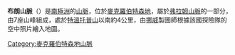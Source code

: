 '''布朗山脈'''（{{lang-en|Brown Range}}）是[[南極洲|南極洲]]的[[山脈|山脈]]，位於[[麥克羅伯特森地|麥克羅伯特森地]]，屬於[[弗拉姆山脈|弗拉姆山脈]]的一部分，由7座山峰組成，處於[[特溫托普山|特溫托普山]]以南約4公里，由[[挪威|挪威]]製圖師根據該國探險隊的空中照片繪入地圖。

{{coord|68|08|S|62|24|E|display=title}}

{{DEFAULTSORT:Brown Range}}
[[Category:麥克羅伯特森地山脈|Category:麥克羅伯特森地山脈]]


{{MacRobertsonLand-geo-stub}}